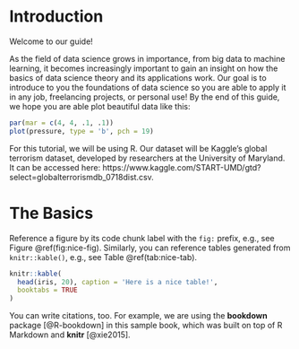 # Introduction {#intro}

Welcome to our guide!

As the field of data science grows in importance, from big data to machine learning, it becomes increasingly important to gain an insight on how the basics of data science theory and its applications work. Our goal is to introduce to you the foundations of data science so you are able to apply it in any job, freelancing projects, or personal use! By the end of this guide, we hope you are able plot beautiful data like this:

```r
par(mar = c(4, 4, .1, .1))
plot(pressure, type = 'b', pch = 19)
```

For this tutorial, we will be using R. Our dataset will be Kaggle's global terrorism dataset, developed by researchers at the University of Maryland. It can be accessed here: https://www.kaggle.com/START-UMD/gtd?select=globalterrorismdb_0718dist.csv.

# The Basics



Reference a figure by its code chunk label with the `fig:` prefix, e.g., see Figure \@ref(fig:nice-fig). Similarly, you can reference tables generated from `knitr::kable()`, e.g., see Table \@ref(tab:nice-tab).

```r
knitr::kable(
  head(iris, 20), caption = 'Here is a nice table!',
  booktabs = TRUE
)
```

You can write citations, too. For example, we are using the **bookdown** package [@R-bookdown] in this sample book, which was built on top of R Markdown and **knitr** [@xie2015].
